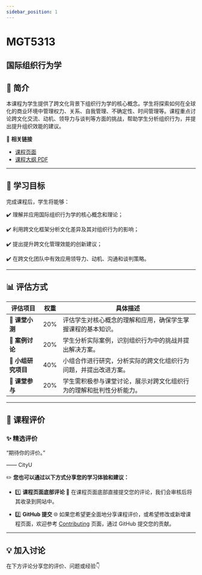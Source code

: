 ```yaml
---
sidebar_position: 1
---
```


# MGT5313
## 国际组织行为学

## **📘 简介**
本课程为学生提供了跨文化背景下组织行为学的核心概念。学生将探索如何在全球化的商业环境中管理权力、关系、自我管理、不确定性、时间管理等。课程重点讨论跨文化交流、动机、领导力与谈判等方面的挑战，帮助学生分析组织行为，并提出提升组织效能的建议。

🔗 **相关链接**
- [课程页面](https://www.cityu.edu.hk/catalogue/pg/202425/course/MGT5313.htm)
- [课程大纲 PDF](https://www.cityu.edu.hk/catalogue/pg/202425/course/MGT5313.pdf)

---

## **🎯 学习目标**

完成课程后，学生将能够：

✔️ 理解并应用国际组织行为学的核心概念和理论；

✔️ 利用跨文化框架分析文化差异及其对组织行为的影响；

✔️ 提出提升跨文化管理效能的创新建议；

✔️ 在跨文化团队中有效应用领导力、动机、沟通和谈判策略。

---

## **📊 评估方式**

| **评估项目**          | **权重** | **具体描述**                                                                                       |
|----------------------|---------|---------------------------------------------------------------------------------------------------|
| **📄 课堂小测**       | 20%     | 评估学生对核心概念的理解和应用，确保学生掌握课程的基本知识。                                      |
| **📄 案例讨论**       | 20%     | 学生分析实际案例，识别组织行为中的挑战并提出解决方案。                                            |
| **📄 小组研究项目**   | 40%     | 小组合作进行研究，分析实际的跨文化组织行为问题，并提出改进方案。                                 |
| **📄 课堂参与**       | 20%     | 学生需积极参与课堂讨论，展示对跨文化组织行为的理解和批判性分析能力。                            |

---

## **💬 课程评价**

### ✨ **精选评价**
<div className={commentStyles.commentBox}>
    <p className={commentStyles.commentText}>
        “期待你的评价。”
    </p>
    <p className={commentStyles.commentAuthor}>—— CityU</p>
</div>

✏️ **您也可以通过以下方式分享您的学习体验和建议：**

- 1️⃣ **课程页面底部评论**
💬 在课程页面底部直接提交您的评论，我们会审核后将其收录到网站中。

- 2️⃣ **GitHub 提交**
🌐 如果您希望更全面地分享课程评价，或希望修改或新增课程页面，欢迎参考 [Contributing](https://penjc.github.io/cityU-navigator/contributing) 页面，通过 GitHub 提交您的贡献。


---

## **💡 加入讨论**

在下方评论分享您的评价、问题或经验👇
<Utterances />